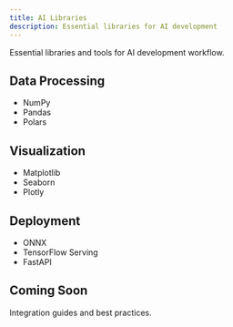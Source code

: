 ```yaml
---
title: AI Libraries
description: Essential libraries for AI development
---
```



Essential libraries and tools for AI development workflow.

## Data Processing

- NumPy
- Pandas
- Polars

## Visualization

- Matplotlib
- Seaborn
- Plotly

## Deployment

- ONNX
- TensorFlow Serving
- FastAPI

## Coming Soon

Integration guides and best practices.

